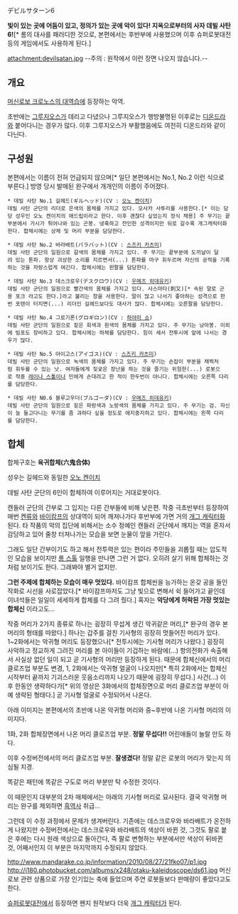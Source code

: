 デビルサターン6

'''빛이 있는 곳에 어둠이 있고, 정의가 있는 곳에 악이 있다! 지옥으로부터의 사자 데빌 사탄6!'''[* 롬의 대사를 패러디한 것으로, 본편에서는 후반부에 사용했으며 이후 슈퍼로봇대전 등의 게임에서도 사용하게 된다.]

attachment:devilsatan.jpg
--주의 : 원작에서 이런 장면 나오지 않습니다.--

== 개요 ==
[[머신로보 크로노스의 대역습]]에 등장하는 악역.

초반에는 [[그루지오스]]가 데리고 다녔으나 그루지오스가 행방불명된 이후로는 [[디온드라]]와 붙어다니는 경우가 많다. 이후 그루지오스가 부활했음에도 여전히 디온드라와 같이 다닌다.

== 구성원 ==
본편에서는 이름이 전혀 언급되지 않으며[* 일단 본편에서는 No.1, No.2 이런 식으로 부른다.] 방영 당시 발매된 완구에서 개개인의 이름이 주어졌다.

 * 데빌 사탄 No.1 길헤드(ギルヘッド)(CV : [[오노 켄이치]])
 데빌 사탄 군단의 리더로 은색의 몸체를 가지고 있다. 오사카 사투리를 사용한다.[* 이는 담당 성우인 오노 켄이치의 애드립이라고 한다. 이후 괜찮다 싶었는지 정식 채용] 주 무기는 끝부분에서 가시가 튀어나와 있는 곤봉. 냉혹하고 잔인한 성격이지만 뒤로 갈수록 개그캐릭터화한다. 합체시에는 상체 및 머리 부분을 담당한다.

 * 데빌 사탄 No.2 바라배트(バラバット)(CV : [[스즈키 카츠미]])
 데빌 사탄 군단의 일원으로 갈색의 몸체를 가지고 있다. 주 무기는 끝부분에 도끼날이 달려 있는 톤파. 항상 괴상한 소리를 지르면서(...) 톤파를 마구 휘두르며 자신의 공적을 기록하는 것을 자랑스럽게 여긴다. 합체시에는 왼팔을 담당한다.

 * 데빌 사탄 No.3 데스크로우(デスクロウ)(CV : [[우메즈 히데유키]])
 데빌 사탄 군단의 일원으로 빨간색의 몸체를 가지고 있다. 사스마타(刺又)[* 속된 말로 군용 포크 라고도 한다.]라고 불리는 창을 사용한다. 말이 많고 나서기 좋아하는 성격으로 한번 포텐이 터지면(...) 리더인 길헤드보다도 대사가 많다. 합체시에는 오른팔을 담당한다.

 * 데빌 사탄 No.4 그로기론(グロギロン)(CV : [[하야미 쇼]])
 데빌 사탄 군단의 일원으로 짙은 회색과 흰색의 몸체를 가지고 있다. 주 무기는 낭아봉. 이외에 빔포도 장비하고 있다. 합체시에는 하체를 담당한다. 힘이 세서 전투시에 앞에 나서는 경우가 많다.

 * 데빌 사탄 No.5 아이고스(アイゴス)(CV : [[스즈키 카츠미]])
 데빌 사탄 군단의 일원으로 녹색의 몸체를 가지고 있다. 주 무기는 손잡이 부분을 채찍처럼 휘두를 수 있는 낫. 여자들에게 짖궂은 장난을 하는 것을 즐기는 위험한(...) 로봇으로 작중 [[레이나 스톨]]이나 민에게 손대려고 한 적이 한두번이 아니다. 합체시에는 오른쪽 다리를 담당한다.

 * 데빌 사탄 N0.6 블루고우더(ブルゴーダ)(CV : [[우메즈 히데유키]])
 데빌 사탄 군단의 일원으로 짙은 파랑색과 노랑색의 몸체를 가지고 있다. 주 무기는 검. 자신이 늘 들고다니는 무기를 좀 과하다 싶을 정도로 애지중지하고 있다. 합체시에는 왼쪽 다리를 담당한다.

== 합체 ==
합체구호는 '''육귀합체(六鬼合体)'''

성우는 길헤드와 동일한 [[오노 켄이치]]

데빌 사탄 군단의 6인이 합체하여 이루어지는 거대로봇이다.

캔들러 군단의 간부로 그 입지는 다른 간부들에 비해 낮은편. 작중 극초반부터 등장하여 매번 [[켄류]]와 [[바이캄프]]의 상대역이 되어 깨져나가다 후반부에 가면 거의 [[개그 캐릭터]]화 된다. 타 작품의 악의 집단에 비해서는 소수 정예인 캔들러 군단에서 깨지는 역을 혼자서 감당하고 있어 줄창 터져나가는 모습을 보면 눈물이 앞을 가린다. 

그래도 일단 간부이기도 하고 해서 전투력은 있는 편이라 주민들을 괴롭힐 때는 압도적인 모습을 보이지만 [[롬 스톨]] 일행을 만나면 그런 거 없다. 오히려 살기 위해 합체하는 것처럼 보이기도 한다. 그래봐야 별거 없지만.

{{{#!HTML
<iframe width="640" height="360" src="//www.youtube.com/embed/XqAczA7CNSg?feature=player_detailpage" frameborder="0" allowfullscreen></iframe>}}}

'''그런 주제에 합체하는 모습이 매우 멋있다.''' 바이캄프 합체씬을 능가하는 온갖 공을 들인 작화로 시선을 사로잡았다.[* 바이캄프마저도 그냥 빛으로 변해서 쉭 들어가고 끝인데 이녀석들은 일일이 세세하게 합체를 다 그려 줬다.] 혹자는 '''악당에게 허락된 가장 멋있는 합체신''' 이라고도...

작중 머리가 2가지 종류로 하나는 굉장히 무섭게 생긴 악귀같은 머리,[* 완구의 경우 본 머리의 형태를 따왔다.] 하나는 갑주를 걸친 기사형의 굉장히 멋들어진 머리가 있다. 1~2화에서는 악귀형 머리도 등장했으나[* 전투시에는 기사형 머리가 나왔다.] 굉장히 사악하고 정교하게 그려진 머리를 본 아이들이 기겁하는 바람에(...) 항의전화가 속출해서 사실상 없던 일이 되고 곧 기사형의 머리만 등장하게 된다. 때문에 합체신에서의 머리 클로즈업 부분도 변경, 1, 2화에서는 악귀형 얼굴이 나오지만[* 특히 2화에서는 합체신 시작부터 끝까지 기괴스러운 웃음소리까지 나오기 때문에 굉장히 무섭다.] 사건(...) 이후 한동안 생략하다가[* 위의 영상은 3화에서의 합체장면으로 머리 클로즈업 부분이 아예 생략된 형태다.] 곧 기사형 얼굴로 수정되어서 나온다.

아래 이미지는 본편에서의 초반에 나온 악귀형 머리와 중~후반에 나온 기사형 머리의 이미지다.


1화, 2화 합체장면에서 나온 머리 클로즈업 부분. '''정말 무섭다!!''' 어린애들이 놀랄 만도 하다.

이후 수정버전에서의 머리 클로즈업 부분. '''잘생겼다!''' 정말 같은 로봇의 머리가 맞는지 의심될 지경.

똑같은 패턴에 똑같은 구도로 머리 부분만 탁 수정한 것이다.

이 때문인지 대부분의 2차 매체에서는 아래의 기사형 머리로 묘사된다. 결국 악귀형 머리는 완구를 제외하면 [[흑역사]] 취급...

그런데 이 수정 과정에서 문제가 생겨버린다. 기존에는 데스크로우와 바라배트가 온전하게 나왔지만 수정버전에서는 데스크로우와 바라배트의 색상이 바뀐 것, 그것도 팔로 붙은 후에는 다시 원래 색상으로 돌아간다, 즉 팔로 변형하는 부분에서만 색상이 뒤바뀐 것, 어째서인지 이 부분은 마지막까지 수정되지 않았다.


http://www.mandarake.co.jp/information/2010/08/27/21fko07/p1.jpg
http://i180.photobucket.com/albums/x248/otaku-kaleidoscope/ds61.jpg
머신로보 관련 상품으로 가장 인기있는 축에 들었으며 주연 로봇들보다 판매량이 좋았다고도 한다.

[[슈퍼로봇대전]]에서 등장하면 왠지 원작보다 더욱 [[개그 캐릭터]]가 된다.
